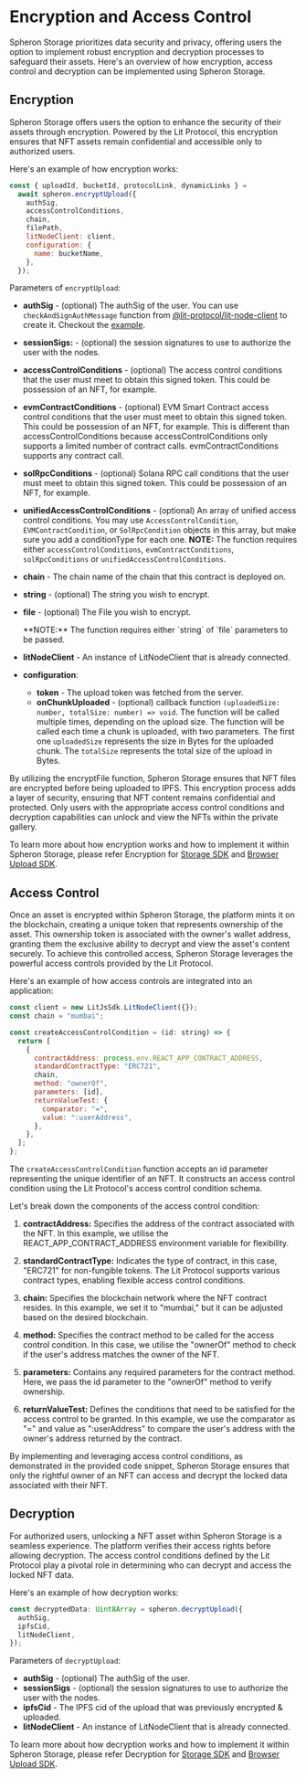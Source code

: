 
# Encryption and Access Control

Spheron Storage prioritizes data security and privacy, offering users the option to implement robust encryption
and decryption processes to safeguard their assets.
Here's an overview of how encryption, access control and decryption can be implemented using Spheron Storage.

## Encryption

Spheron Storage offers users the option to enhance the security of their assets through encryption.
Powered by the Lit Protocol, this encryption ensures that NFT assets remain confidential and accessible only to authorized users.

Here's an example of how encryption works:

```js
const { uploadId, bucketId, protocolLink, dynamicLinks } =
  await spheron.encryptUpload({
    authSig,
    accessControlConditions,
    chain,
    filePath,
    litNodeClient: client,
    configuration: {
      name: bucketName,
    },
  });
```

Parameters of `encryptUpload`:

- **authSig** - (optional) The authSig of the user. You can use `checkAndSignAuthMessage` function from [@lit-protocol/lit-node-client](https://www.npmjs.com/package/@lit-protocol/lit-node-client) to create it. Checkout the [example](https://github.com/spheronFdn/sdk/blob/main/examples/browser-upload/client/src/lit.ts).
- **sessionSigs:** - (optional) the session signatures to use to authorize the user with the nodes.
- **accessControlConditions** - (optional) The access control conditions that the user must meet to obtain this signed token. This could be possession of an NFT, for example.
- **evmContractConditions** - (optional) EVM Smart Contract access control conditions that the user must meet to obtain this signed token. This could be possession of an NFT, for example. This is different than accessControlConditions because accessControlConditions only supports a limited number of contract calls. evmContractConditions supports any contract call.
- **solRpcConditions** - (optional) Solana RPC call conditions that the user must meet to obtain this signed token. This could be possession of an NFT, for example.
- **unifiedAccessControlConditions** - (optional) An array of unified access control conditions. You may use `AccessControlCondition`, `EVMContractCondition`, or `SolRpcCondition` objects in this array, but make sure you add a conditionType for each one.
  <Callout type="info">
    **NOTE:** The function requires either `accessControlConditions`,
    `evmContractConditions`, `solRpcConditions` or
    `unifiedAccessControlConditions`.
  </Callout>
- **chain** - The chain name of the chain that this contract is deployed on.
- **string** - (optional) The string you wish to encrypt.
- **file** - (optional) The File you wish to encrypt.

  <Callout type="info">
    **NOTE:** The function requires either `string` of `file` parameters to be
    passed.
  </Callout>

- **litNodeClient** - An instance of LitNodeClient that is already connected.
- **configuration**:
  - **token** - The upload token was fetched from the server.
  - **onChunkUploaded** - (optional) callback function `(uploadedSize: number, totalSize: number) => void`. The function will be called multiple times, depending on the upload size. The function will be called each time a chunk is uploaded, with two parameters. The first one `uploadedSize` represents the size in Bytes for the uploaded chunk. The `totalSize` represents the total size of the upload in Bytes.

By utilizing the encryptFile function, Spheron Storage ensures that NFT files are encrypted before being uploaded to IPFS. This encryption process adds a layer of security, ensuring that NFT content remains confidential and protected. Only users with the appropriate access control conditions and decryption capabilities can unlock and view the NFTs within the private gallery.

To learn more about how encryption works and how to implement it within Spheron Storage, please refer Encryption for [Storage SDK](/sdk/storage-v2/#encrypt-upload) and [Browser Upload SDK](/sdk/browser/#encrypt-upload).

## Access Control

Once an asset is encrypted within Spheron Storage, the platform mints it on the blockchain, creating a unique token that
represents ownership of the asset. This ownership token is associated with the owner's wallet address, granting them the
exclusive ability to decrypt and view the asset's content securely. To achieve this controlled access, Spheron Storage
leverages the powerful access controls provided by the Lit Protocol.

Here's an example of how access controls are integrated into an application:

```js
const client = new LitJsSdk.LitNodeClient({});
const chain = "mumbai";

const createAccessControlCondition = (id: string) => {
  return [
    {
      contractAddress: process.env.REACT_APP_CONTRACT_ADDRESS,
      standardContractType: "ERC721",
      chain,
      method: "ownerOf",
      parameters: [id],
      returnValueTest: {
        comparator: "=",
        value: ":userAddress",
      },
    },
  ];
};
```

The `createAccessControlCondition` function accepts an id parameter representing the unique identifier of an NFT. It constructs an access control condition using the Lit Protocol's access control condition schema.

Let's break down the components of the access control condition:

1. **contractAddress:** Specifies the address of the contract associated with the NFT. In this example, we utilise the REACT_APP_CONTRACT_ADDRESS environment variable for flexibility.

2. **standardContractType:** Indicates the type of contract, in this case, "ERC721" for non-fungible tokens. The Lit Protocol supports various contract types, enabling flexible access control conditions.

3. **chain:** Specifies the blockchain network where the NFT contract resides. In this example, we set it to "mumbai," but it can be adjusted based on the desired blockchain.

4. **method:** Specifies the contract method to be called for the access control condition. In this case, we utilise the "ownerOf" method to check if the user's address matches the owner of the NFT.

5. **parameters:** Contains any required parameters for the contract method. Here, we pass the id parameter to the "ownerOf" method to verify ownership.

6. **returnValueTest:** Defines the conditions that need to be satisfied for the access control to be granted. In this example, we use the comparator as "=" and value as ":userAddress" to compare the user's address with the owner's address returned by the contract.

By implementing and leveraging access control conditions, as demonstrated in the provided code snippet,
Spheron Storage ensures that only the rightful owner of an NFT can access and decrypt the locked data associated with their NFT.

## Decryption

For authorized users, unlocking a NFT asset within Spheron Storage is a seamless experience.
The platform verifies their access rights before allowing decryption. The access control conditions defined by the Lit Protocol
play a pivotal role in determining who can decrypt and access the locked NFT data.

Here's an example of how decryption works:

```js
const decryptedData: Uint8Array = spheron.decryptUpload({
  authSig,
  ipfsCid,
  litNodeClient,
});
```

Parameters of `decryptUpload`:

- **authSig** - (optional) The authSig of the user.
- **sessionSigs** - (optional) the session signatures to use to authorize the user with the nodes.
- **ipfsCid** - The IPFS cid of the upload that was previously encrypted & uploaded.
- **litNodeClient** - An instance of LitNodeClient that is already connected.

To learn more about how decryption works and how to implement it within Spheron Storage, please refer Decryption for [Storage SDK](/sdk/storage-v2/#decrypt-upload) and [Browser Upload SDK](/sdk/browser/#decrypt-upload).

<Navigation name="Encryption & Access Control" />
